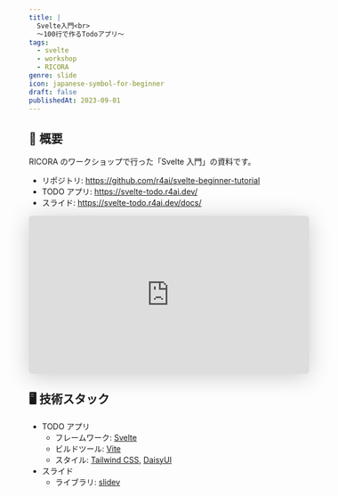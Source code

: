 ```yaml
---
title: |
  Svelte入門<br>
  ～100行で作るTodoアプリ～
tags:
  - svelte
  - workshop
  - RICORA
genre: slide
icon: japanese-symbol-for-beginner
draft: false
publishedAt: 2023-09-01
---
```


## 📝 概要

RICORA のワークショップで行った「Svelte 入門」の資料です。

- リポジトリ: https://github.com/r4ai/svelte-beginner-tutorial
- TODO アプリ: https://svelte-todo.r4ai.dev/
- スライド: https://svelte-todo.r4ai.dev/docs/

<iframe
  frameborder="0"
  src="https://svelte-todo.r4ai.dev/docs/"
  title="Svelte 入門"
  allowfullscreen="true"
  mozallowfullscreen="true"
  webkitallowfullscreen="true"
  class="max-w-screen-lg !mx-auto w-full rounded-lg"
  style="border: 0px; background: padding-box padding-box rgba(0, 0, 0, 0.1); margin: 0px; padding: 0px; border-radius: 6px; box-shadow: rgba(0, 0, 0, 0.2) 0px 5px 40px; width: 100%; height: auto; aspect-ratio: 16 / 9;"
></iframe>

## 🖥️ 技術スタック

- TODO アプリ
  - フレームワーク: [Svelte](https://svelte.dev/)
  - ビルドツール: [Vite](https://vitejs.dev/)
  - スタイル: [Tailwind CSS](https://tailwindcss.com/), [DaisyUI](https://daisyui.com/)
- スライド
  - ライブラリ: [slidev](https://sli.dev)
